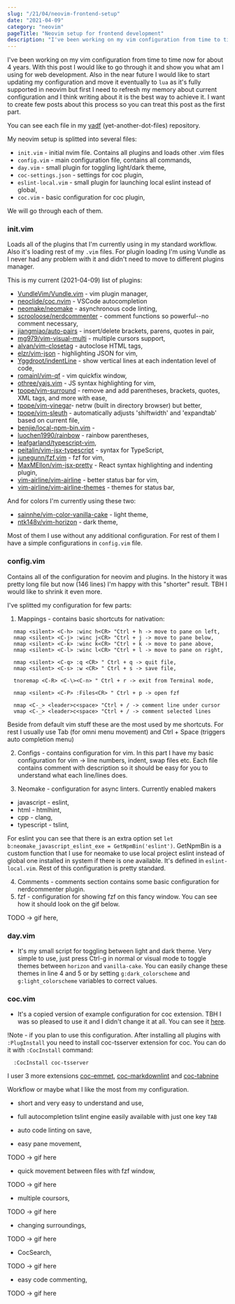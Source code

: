 ```yaml
---
slug: "/21/04/neovim-frontend-setup"
date: "2021-04-09"
category: "neovim"
pageTitle: "Neovim setup for frontend development"
description: "I've been working on my vim configuration from time to time now for about 4 years. With this post I would like to go through it and show you what am I using for web development."
---
```


I've been working on my vim configuration from time to time now for about 4 years. With this post I would like to go through it and show you what am I using for web development. Also in the near future I would like to start updating my configuration and move it eventually to `lua` as it's fully supported in neovim but first I need to refresh my memory about current configuration and I think writing about it is the best way to achieve it. I want to create few posts about this process so you can treat this post as the first part.

You can see each file in my [yadf](https://github.com/Krol22/yadf/tree/master/nvim) (yet-another-dot-files) repository.

My neovim setup is splitted into several files:

- `init.vim` - initial nvim file. Contains all plugins and loads other .vim files
- `config.vim` - main configuration file, contains all commands,
- `day.vim` - small plugin for toggling light/dark theme,
- `coc-settings.json` - settings for coc plugin,
- `eslint-local.vim` - small plugin for launching local eslint instead of global,
- `coc.vim` - basic configuration for coc plugin,

We will go through each of them.

### init.vim

Loads all of the plugins that I'm currently using in my standard workflow. Also it's loading rest of my `.vim` files. For plugin loading I'm using Vundle as I never had any problem with it and didn't need to move to different plugins manager.

This is my current (2021-04-09) list of plugins:

- [VundleVim/Vundle.vim](https://github.com/VundleVim/Vundle.vim) - vim plugin manager,
- [neoclide/coc.nvim](https://github.com/neoclide/coc.nvim) - VSCode autocompletion
- [neomake/neomake](https://github.com/neomake/neomake) - asynchronous code linting,
- [scrooloose/nerdcommenter](https://github.com/scrooloose/nerdcommenter) - comment functions so powerful--no comment necessary,
- [jiangmiao/auto-pairs](https://github.com/jiangmiao/auto-pairs) - insert/delete brackets, parens, quotes in pair,
- [mg979/vim-visual-multi](https://github.com/mg979/vim-visual-multi) - multiple cursors support,
- [alvan/vim-closetag](https://github.com/alvan/vim-closetag) - autoclose HTML tags,
- [elzr/vim-json](https://github.com/elzr/vim-json) - highlighting JSON for vim,
- [Yggdroot/indentLine](https://github.com/Yggdroot/indentLine) - show vertical lines at each indentation level of code,
- [romainl/vim-qf](https://github.com/romainl/vim-qf) - vim quickfix window,
- [othree/yajs.vim](https://github.com/othree/yajs.vim) - JS syntax highlighting for vim,
- [tpope/vim-surround](https://github.com/tpope/vim-surround) - remove and add parentheses, brackets, quotes, XML tags, and more with ease,
- [tpope/vim-vinegar](https://github.com/tpope/vim-vinegar)- netrw (built in directory browser) but better,
- [tpope/vim-sleuth](https://github.com/tpope/vim-sleuth) - automatically adjusts 'shiftwidth' and 'expandtab' based on current file,
- [benjie/local-npm-bin.vim](https://github.com/benjie/local-npm-bin.vim) -
- [luochen1990/rainbow](https://github.com/luochen1990/rainbow) - rainbow parentheses,
- [leafgarland/typescript-vim](https://github.com/leafgarland/typescript-vim),
- [peitalin/vim-jsx-typescript](https://github.com/peitalin/vim-jsx-typescript) - syntax for TypeScript,
- [junegunn/fzf.vim](https://github.com/junegunn/fzf.vim) - fzf for vim,
- [MaxMEllon/vim-jsx-pretty](https://github.com/MaxMEllon/vim-jsx-pretty) - React syntax highlighting and indenting plugin,
- [vim-airline/vim-airline](https://github.com/vim-airline/vim-airline) - better status bar for vim,
- [vim-airline/vim-airline-themes](https://github.com/vim-airline/vim-airline-themes) - themes for status bar,

And for colors I'm currently using these two:
- [sainnhe/vim-color-vanilla-cake](https://github.com/sainnhe/vim-color-vanilla-cake) - light theme,
- [ntk148v/vim-horizon](https://github.com/ntk148v/vim-horizon) - dark theme,

Most of them I use without any additional configuration. For rest of them I have a simple configurations in `config.vim` file.

### config.vim

Contains all of the configuration for neovim and plugins. In the history it was pretty long file but now (146 lines) I'm happy with this "shorter" result. TBH I would like to shrink it even more.

I've splitted my configuration for few parts:

1. Mappings - contains basic shortcuts for nativation:

```vim
  nmap <silent> <C-h> :winc h<CR> "Ctrl + h -> move to pane on left,
  nmap <silent> <C-j> :winc j<CR> "Ctrl + j -> move to pane below,
  nmap <silent> <C-k> :winc k<CR> "Ctrl + k -> move to pane above,
  nmap <silent> <C-l> :winc l<CR> "Ctrl + l -> move to pane on right,

  nmap <silent> <C-q> :q <CR> " Ctrl + q -> quit file,
  nmap <silent> <C-s> :w <CR> " Ctrl + s -> save file,

  tnoremap <C-R> <C-\><C-n> " Ctrl + r -> exit from Terminal mode,

  nmap <silent> <C-P> :Files<CR> " Ctrl + p -> open fzf

  nmap <C-_> <leader>c<space> "Ctrl + / -> comment line under cursor
  vmap <C-_> <leader>c<space> "Ctrl + / -> comment selected lines
```

Beside from default vim stuff these are the most used by me shortcuts. For rest I usually use Tab (for omni menu movement) and Ctrl + Space (triggers auto completion menu)

2. Configs - contains configuration for vim. In this part I have my basic configuration for vim -> line numbers, indent, swap files etc. Each file contains comment with description so it should be easy for you to understand what each line/lines does.

3. Neomake - configuration for async linters. Currently enabled makers

- javascript - eslint,
- html - htmlhint,
- cpp - clang,
- typescript - tslint,

For eslint you can see that there is an extra option set `let b:neomake_javascript_eslint_exe = GetNpmBin('eslint')`. GetNpmBin is a custom function that I use for neomake to use local project eslint instead of global one installed in system if there is one available. It's defined in `eslint-local.vim`. Rest of this configuration is pretty standard.

4. Comments - comments section contains some basic configuration for nerdcommenter plugin.
5. fzf - configuration for showing fzf on this fancy window. You can see how it should look on the gif below.

TODO -> gif here,

### day.vim  
- It's my small script for toggling between light and dark theme. Very simple to use, just press Ctrl-g in normal or visual mode to toggle themes between `horizon` and `vanilla-cake`. You can easily change these themes in line 4 and 5 or by setting `g:dark_colorscheme` and `g:light_colorscheme` variables to correct values.

### coc.vim
- It's a copied version of example configuration for coc extension. TBH I was so pleased to use it and I didn't change it at all. You can see it [here](https://github.com/neoclide/coc.nvim#example-vim-configuration).

!Note - if you plan to use this configuration. After installing all plugins with `:PlugInstall` you need to install coc-tsserver extension for coc. You can do it with `:CocInstall` command:

```
  :CocInstall coc-tsserver
```

I user 3 more extensions [coc-emmet](https://github.com/neoclide/coc-emmet), [coc-markdownlint](https://github.com/fannheyward/coc-markdownlint) and [coc-tabnine](https://github.com/neoclide/coc-tabnine)

Workflow or maybe what I like the most from my configuration. 

- short and very easy to understand and use,
- full autocompletion tslint engine easily available with just one key `TAB`


- auto code linting on save,

- easy pane movement,

TODO -> gif here

- quick movement between files with fzf window,

TODO -> gif here

- multiple coursors,

TODO -> gif here

- changing surroundings,

TODO -> gif here

- CocSearch,

TODO -> gif here

- easy code commenting,

TODO -> gif here

